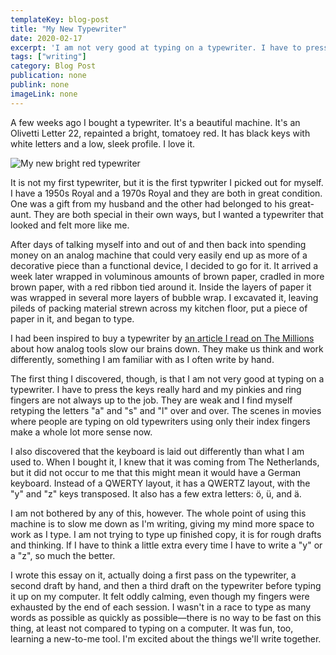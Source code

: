 ```yaml
---
templateKey: blog-post
title: "My New Typewriter"
date: 2020-02-17
excerpt: 'I am not very good at typing on a typewriter. I have to press the keys really hard and my pinkies and ring fingers are not always up to the job. They are weak and I find myself retyping the letters "a" and "s" and "l" over and over. The scenes in movies where people are typing on old typewriters using only their index fingers make a whole lot more sense now.'
tags: ["writing"]
category: Blog Post
publication: none
publink: none
imageLink: none
---
```


A few weeks ago I bought a typewriter. It's a beautiful machine. It's an Olivetti Letter 22, repainted a bright, tomatoey red. It has black keys with white letters and a low, sleek profile. I love it.

![My new bright red typewriter](/img/typewriter.jpg)

It is not my first typewriter, but it is the first typwriter I picked out for myself. I have a 1950s Royal and a 1970s Royal and they are both in great condition. One was a gift from my husband and the other had belonged to his great-aunt. They are both special in their own ways, but I wanted a typewriter that looked and felt more like me.

After days of talking myself into and out of and then back into spending money on an analog machine that could very easily end up as more of a decorative piece than a functional device, I decided to go for it. It arrived a week later wrapped in voluminous amounts of brown paper, cradled in more brown paper, with a red ribbon tied around it. Inside the layers of paper it was wrapped in several more layers of bubble wrap. I excavated it, leaving pileds of packing material strewn across my kitchen floor, put a piece of paper in it, and began to type.

I had been inspired to buy a typewriter by [an article I read on The Millions](https://themillions.com/2018/05/returning-to-analog-typewriters-notebooks-and-the-art-of-letter-writing.html) about how analog tools slow our brains down. They make us think and work differently, something I am familiar with as I often write by hand.

The first thing I discovered, though, is that I am not very good at typing on a typewriter. I have to press the keys really hard and my pinkies and ring fingers are not always up to the job. They are weak and I find myself retyping the letters "a" and "s" and "l" over and over. The scenes in movies where people are typing on old typewriters using only their index fingers make a whole lot more sense now.

I also discovered that the keyboard is laid out differently than what I am used to. When I bought it, I knew that it was coming from The Netherlands, but it did not occur to me that this might mean it would have a German keyboard. Instead of a QWERTY layout, it has a QWERTZ layout, with the "y" and "z" keys transposed. It also has a few extra letters: ö, ü, and ä.

I am not bothered by any of this, however. The whole point of using this machine is to slow me down as I'm writing, giving my mind more space to work as I type. I am not trying to type up finished copy, it is for rough drafts and thinking. If I have to think a little extra every time I have to write a "y" or a "z", so much the better.

I wrote this essay on it, actually doing a first pass on the typewriter, a second draft by hand, and then a third draft on the typewriter before typing it up on my computer. It felt oddly calming, even though my fingers were exhausted by the end of each session. I wasn't in a race to type as many words as possible as quickly as possible—there is no way to be fast on this thing, at least not compared to typing on a computer. It was fun, too, learning a new-to-me tool. I'm excited about the things we'll write together.